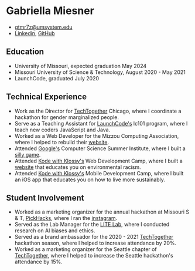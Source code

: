 
# Gabriella Miesner

- gtmr7z@umsystem.edu
- [Linkedin](https://www.linkedin.com/in/gabriella-miesner-56b4ba15b/), [GitHub](https://github.com/gmiesner)

## Education

- University of Missouri, expected graduation May 2024
- Missouri University of Science & Technology, August 2020 - May 2021
- LaunchCode, graduated July 2020

## Technical Experience
- Work as the Director for [TechTogether](https://techtogether.io) Chicago, where I coordinate a hackathon for gender marginalized people.
- Serve as a Teaching Assistant for [LaunchCode's](https://launchcode.org/lc101) lc101 program, where I teach new coders JavaScript and Java.
- Worked as a Web Developer for the Mizzou Computing Association, where I helped to rebuild their [website](https://mca.missouri.edu/).
- Attended [Google's](https://buildyourfuture.withgoogle.com/programs/computer-science-summer-institute/) Computer Science Summer Institute, where I built a [silly game](https://agar-js.glitch.me/).
- Attended [Kode with Klossy's](https://www.kodewithklossy.com/) Web Development Camp, where I built a [website](https://kwk-final-project--gmiesner.repl.co/) that educates you on environmental racism. 
- Attended [Kode with Klossy's](https://www.kodewithklossy.com/) Mobile Development Camp, where I built an iOS app that educates you on how to live more sustainably. 

## Student Involvement
- Worked as a marketing organizer for the annual hackathon at Missouri S & T, [PickHacks](https://pickhacks.io), where I ran the [instagram](https://instagram.com/sandtpickhacks).
- Served as the Lab Manager for the [LITE Lab](https://lite.mst.edu/), where I conducted research on AI biases and ethics.
- Served as a brand ambassador for the 2020 - 2021 [TechTogether](https://techtogether.io) hackathon season, where I helped to increase attendance by 20%.
- Worked as a marketing organizer for the Seattle chapter of [TechTogether](https://techtogether.io), where I helped to increase the Seattle hackathon's attendance by 15%.